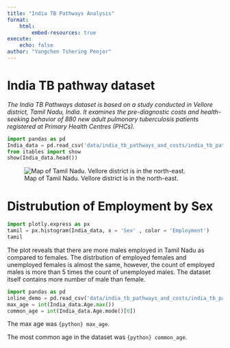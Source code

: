 ```yaml
---
title: "India TB Pathways Analysis"
format: 
    html:
        embed-resources: true
execute:
    echo: false
author: "Yangchen Tshering Penjor"
---
```


# India TB pathway dataset

*The India TB Pathways dataset is based on a study conducted in Vellore district, Tamil Nadu, India. It examines the pre-diagnostic costs and health-seeking behavior of 880 new adult pulmonary tuberculosis patients registered at Primary Health Centres (PHCs).*

```python
import pandas as pd
India_data = pd.read_csv('data/india_tb_pathways_and_costs/india_tb_pathways_and_costs.csv')
from itables import show
show(India_data.head())
```

![Map of Tamil Nadu. Vellore district is in the north-east.](intro_to_quarto/images/tndistrict_1.png)

# Distrubution of Employment by Sex

```python
import plotly.express as px
tamil = px.histogram(India_data, x = 'Sex' , color = 'Employment')
tamil
```

The plot reveals that there are more males employed in Tamil Nadu as compared to females. The distrbution of employed females and unemployed females is almost the same, however, the count of employed males is more than 5 times the count of unemployed males. The dataset itself contains more number of male than female.

```python
import pandas as pd
inline_demo = pd.read_csv('data/india_tb_pathways_and_costs/india_tb_pathways_and_costs.csv')
max_age = int(India_data.Age.max())
common_age = int(India_data.Age.mode()[0])
```

The max age was `{python} max_age`.

The most common age in the dataset was `{python} common_age`.
